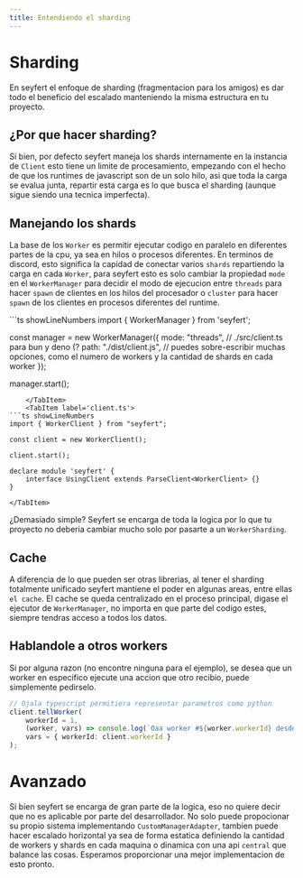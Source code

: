 ```yaml
---
title: Entendiendo el sharding
---
```


# Sharding 

En seyfert el enfoque de sharding (fragmentacion para los amigos) es dar todo el beneficio del escalado manteniendo la misma estructura en tu proyecto.

## ¿Por que hacer sharding?

Si bien, por defecto seyfert maneja los shards internamente en la instancia de `Client` esto tiene un limite de procesamiento, empezando con el hecho de que los runtimes de javascript son de un solo hilo, asi que toda la carga se evalua junta, repartir esta carga es lo que busca el sharding (aunque sigue siendo una tecnica imperfecta).

## Manejando los shards

La base de los `Worker` es permitir ejecutar codigo en paralelo en diferentes partes de la cpu, ya sea en hilos o procesos diferentes. En terminos de discord, esto significa la capidad de conectar varios `shards` repartiendo la carga en cada `Worker`, para seyfert esto es solo cambiar la propiedad `mode` en el `WorkerManager` para decidir el modo de ejecucion entre `threads` para hacer `spawn` de clientes en los hilos del procesador o `cluster` para hacer `spawn` de los clientes en procesos diferentes del runtime.

<Tabs>
	<TabItem label='manager.ts'>
```ts showLineNumbers
import { WorkerManager } from 'seyfert';

const manager = new WorkerManager({
	mode: "threads",
	// ./src/client.ts para bun y deno (?
	path: "./dist/client.js",
	// puedes sobre-escribir muchas opciones, como el numero de workers y la cantidad de shards en cada worker
});

manager.start();
```
	</TabItem>
	<TabItem label='client.ts'>
```ts showLineNumbers
import { WorkerClient } from "seyfert";

const client = new WorkerClient();

client.start();

declare module 'seyfert' {
	interface UsingClient extends ParseClient<WorkerClient> {}
}
```
	</TabItem>
</Tabs>

¿Demasiado simple? Seyfert se encarga de toda la logica por lo que tu proyecto no deberia cambiar mucho solo por pasarte a un `WorkerSharding`.

## Cache
A diferencia de lo que pueden ser otras librerias, al tener el sharding totalmente unificado seyfert mantiene el poder en algunas areas, entre ellas `el cache`. El cache se queda centralizado en el proceso principal, digase el ejecutor de `WorkerManager`, no importa en que parte del codigo estes, siempre tendras acceso a todos los datos.

## Hablandole a otros workers
Si por alguna razon (no encontre ninguna para el ejemplo), se desea que un worker en especifico ejecute una accion que otro recibio, puede simplemente pedirselo.

```ts
// Ojala typescript permitiera representar parametros como python
client.tellWorker(
	workerId = 1,
	(worker, vars) => console.log(`Oaa worker #${worker.workerId} desde ${vars.workerId}`),
	vars = { workerId: client.workerId }
);
```

# Avanzado

Si bien seyfert se encarga de gran parte de la logica, eso no quiere decir que no es aplicable por parte del desarrollador. No solo puede propocionar su propio sistema implementando `CustomManagerAdapter`, tambien puede hacer escalado horizontal ya sea de forma estatica definiendo la cantidad de workers y shards en cada maquina o dinamica con una api `central` que balance las cosas. Esperamos proporcionar una mejor implementacion de esto pronto.
